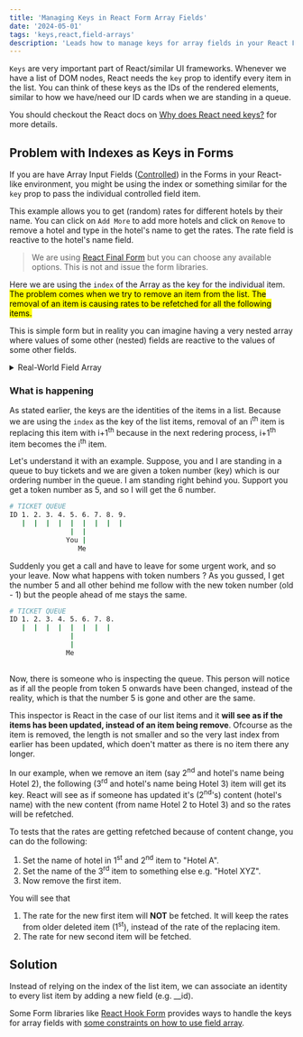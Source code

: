 ```yaml
---
title: 'Managing Keys in React Form Array Fields'
date: '2024-05-01'
tags: 'keys,react,field-arrays'
description: 'Leads how to manage keys for array fields in your React Forms'
---
```



`Keys` are very important part of React/similar UI frameworks. Whenever we have a list of DOM nodes, React needs the `key`
prop to identify every item in the list. You can think of these keys as the IDs of the rendered elements, similar to how
we have/need our ID cards when we are standing in a queue.

You should checkout the React docs on [Why does React need keys?](https://react.dev/learn/rendering-lists#why-does-react-need-keys) for more details.

## Problem with Indexes as Keys in Forms

If you are have Array Input Fields ([Controlled](https://react.dev/reference/react-dom/components/input#controlling-an-input-with-a-state-variable)) 
in the Forms in your React-like environment, you might be using the index or something similar for the `key` prop to 
pass the individual controlled field item.

This example allows you to get (random) rates for different hotels by their name. You can click on `Add More` to add
more hotels and click on `Remove` to remove a hotel and type in the hotel's name to get the rates. The rate field is
reactive to the hotel's name field.

> We are using [React Final Form](https://final-form.org/react) but you can choose any available options. This is not
> and issue the form libraries.

Here we are using the `index` of the Array as the key for the individual item. <mark>The problem comes when we try to
remove an item from the list. The removal of an item is causing rates to be refetched for all the following items.</mark>

<Problem client:load />


This is simple form but in reality you can imagine having a very nested array where values of some other 
(nested) fields are reactive to the values of some other fields.

<details>

<summary>Real-World Field Array</summary>

In one of [my project](https://sembark.com), I have a form with array fields having 4 depth as shown below. This
allows a user to retrieve the rates of Transportation based on dates and selected cabs.

```ts
type TTransportAndActivities = Array<{ // <- Field Array
  dates: Array<Date>,
  services: Array<{ // <- Field Array
    type: "transport" | "activity" // there are some other types as well
    service: {
        id: number,
        service_id: number,
        cabs: Array<{ // <- Field Array
          cab_type: string,
          no_of_cabs: number,
          date_wise_rates: Array<{ // <- Field Array
              date: string,
              rate: number, // rate fetched via an API
              custom_rate: number // customized rate entered by you (user)
          }>
        }>
    }
  }>
}>
```

In the form, if you change any data (e.g. `dates`, `service_id`, `cab_type`), it will result in following:

1. *refetch* of the rates 
2. **will reset the `custom_rate` field**.

These two points are important. Essentially, these two points means that values of some other fields are
reactive to the values of some other fields.

</details>


### What is happening

As stated earlier, the keys are the identities of the items in a list. Because we are using the `index` as the key
of the list items, removal of an i<sup>th</sup> item is replacing this item with i+1<sup>th</sup> because in the next
redering process, i+1<sup>th</sup> item becomes the i<sup>th</sup> item. 

Let's understand it with an example. Suppose, you and I are standing in a queue to buy tickets and we are given a token number (key)
which is our ordering number in the queue. I am standing right behind you. Support you get a token number as 5, and so I will get 
the 6 number. 

```sh
# TICKET QUEUE
ID 1. 2. 3. 4. 5. 6. 7. 8. 9.
   |  |  |  |  |  |  |  |  |
               |  |
              You |
                 Me
```

Suddenly you get a call and have to leave for some urgent work, and so your leave. Now what happens with token numbers ?
As you gussed, I get the number 5 and all other behind me follow with the new token number (old - 1) but the people ahead of me stays 
the same. 

```sh
# TICKET QUEUE
ID 1. 2. 3. 4. 5. 6. 7. 8.
   |  |  |  |  |  |  |  | 
               |
               |
              Me
              
```

Now, there is someone who is inspecting the queue. This person will notice as if all the people from token 5 onwards have been
changed, instead of the reality, which is that the number 5 is gone and other are the same. 

This inspector is React in the case of our list items and it **will see as if the items has been updated, instead of an item being remove**. 
Ofcourse as the item is removed, the length is not smaller and so the very last index from earlier has been updated, which doen't 
matter as there is no item there any longer.

In our example, when we remove an item (say 2<sup>nd</sup> and hotel's name being Hotel 2), the following (3<sup>rd</sup> and hotel's name being Hotel 3)
item will get its key. React will see as if someone has updated it's (2<sup>nd</sup>'s) content (hotel's name) with the new content (from name Hotel 2 to Hotel 3) and
so the rates will be refetched.

To tests that the rates are getting refetched because of content change, you can do the following:
1. Set the name of hotel in 1<sup>st</sup> and 2<sup>nd</sup> item to "Hotel A".
2. Set the name of the 3<sup>rd</sup> item to something else e.g. "Hotel XYZ".
3. Now remove the first item. 

You will see that 

1. The rate for the new first item will <b>NOT</b> be fetched. It will keep the rates from older deleted item (1<sup>st</sup>), instead of the rate of the replacing item.
2. The rate for new second item will be fetched.

## Solution

Instead of relying on the index of the list item, we can associate an identity to every list item by adding a new field (e.g. __id).

<Solution client:load  />

Some Form libraries like [React Hook Form](https://react-hook-form.com/) provides ways to handle the keys for array fields with [some
constraints on how to use field array](https://react-hook-form.com/docs/usefieldarray#rules).


